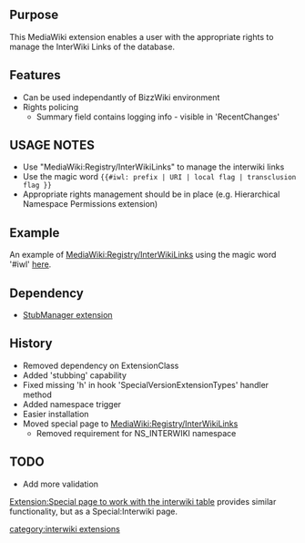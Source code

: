 {{Extension
|name        = InterWikiLinkManager
|status      = stable
|type        = parser
|author      = [[user:jldupont|Jean-Lou Dupont]]
|image       =
|version     = 1.0.0
|update      =
|mediawiki   = 1.10, 1.11, 1.12
|download    = [http://mediawiki.googlecode.com/svn/tags/InterWikiLinkManager/ SVN]
|readme      =
|changelog   = See SVN ($Id: InterWikiLinkManager.php 793 2007-09-18 16:01:55Z jeanlou.dupont $)
|description = This MediaWiki extension enables a user with the appropriate rights to manage the InterWiki Links of the database.
|parameters  =
|rights      =
|example     =
}}
== Purpose ==   
This MediaWiki extension enables a user with the appropriate rights to manage the InterWiki Links of the database.

== Features ==
* Can be used independantly of BizzWiki environment 
* Rights policing
** Summary field contains logging info - visible in 'RecentChanges'

== USAGE NOTES ==
* Use "MediaWiki:Registry/InterWikiLinks" to manage the interwiki links
* Use the magic word <code>{{#iwl: prefix | URI | local flag | transclusion flag }}</code>
* Appropriate rights management should be in place (e.g. Hierarchical Namespace Permissions extension)

== Example ==
An example of [[MediaWiki:Registry/InterWikiLinks]] using the magic word '#iwl' [[Extension:InterWikiLinkManager/Example|here]].

== Dependency ==
* [[Extension:StubManager|StubManager extension]]

{{Pear|InterWikiLinkManager}}

== History ==
* Removed dependency on ExtensionClass
* Added 'stubbing' capability
* Fixed missing 'h' in hook 'SpecialVersionExtensionTypes' handler method
* Added namespace trigger
* Easier installation
* Moved special page to [[MediaWiki:Registry/InterWikiLinks]]
** Removed requirement for NS_INTERWIKI namespace

== TODO ==
* Add more validation

[[Extension:Special page to work with the interwiki table]] provides similar functionality, but as a Special:Interwiki page.

[[category:interwiki extensions]]
